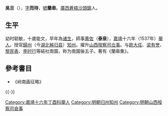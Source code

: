 {{Otheruses|other=名为吴旦的其他人物|吴旦}}
{{Otheruses|other=名为吴兰皋的其他人物|吴兰皋}}

'''吳旦'''（{{bd|?||?|}}），[[表字|字]]'''而待'''，[[號|號]]'''蘭皋'''。[[廣西|廣西]][[蒼梧|蒼梧]][[沙頭鎮|沙頭鎮]]人。

== 生平 ==
幼时聪敏，十歲能文，早年為[[诸生|诸生]]，師事[[黄佐|黄佐]]（'''泰泉'''），[[嘉靖|嘉靖]]十六年（1537年）[[舉人|舉人]]。授官[[歸州|歸州]]（今[[湖北|湖北]][[秭归县|秭归县]]）[[知州|知州]]。擢升[[山西|山西]][[按察司|按察司]][[佥事|佥事]]。与[[欧大任|欧大任]]、[[梁有誉|梁有誉]]、[[黎民表|黎民表]]、[[李时行|李时行]]等結社南園，称为南園後五子。著有《蘭皋集》。

==參考書目==
* 《岭南画征略》

{{-}}
{{並稱|南園後五子|[[歐大任|歐大任]] - [[黎民表|黎民表]] - [[梁有譽|梁有譽]] - [[李时行|李時行]] - [[吳旦_(明朝)|吳　旦]]}}

{{Authority control}}
{{DEFAULTSORT:Wu吳}}
[[Category:嘉靖十六年丁酉科舉人|Category:嘉靖十六年丁酉科舉人]]
[[Category:明朝归州知州|Category:明朝归州知州]]
[[Category:明朝山西按察司僉事|Category:明朝山西按察司僉事]]